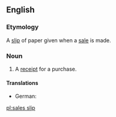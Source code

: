 ==English==

===Etymology===
A [[slip]] of paper given when a [[sale]] is made.

===Noun===
{{en-noun}}

# A [[receipt]] for a purchase.

====Translations====
{{trans-top|receipt for a purchase}}
* German: {{t+|de|Kassenzettel|m}}
{{trans-mid}}
{{trans-bottom}}

[[pl:sales slip]]